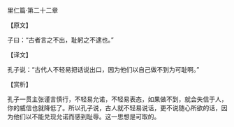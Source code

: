 

里仁篇·第二十二章

【原文】

子曰：“古者言之不出，耻躬之不逮也。”

【译文】

孔子说：“古代人不轻易把话说出口，因为他们以自己做不到为可耻啊。”

【赏析】

孔子一贯主张谨言慎行，不轻易允诺，不轻易表态，如果做不到，就会失信于人，你的威信也就降低了。所以孔子说，古人就不轻易说话，更不说随心所欲的话，因为他们以不能兑现允诺而感到耻辱。这一思想是可取的。

